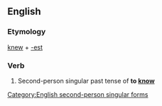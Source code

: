==English==

===Etymology===
[[knew]] + [[-est]]

===Verb===
{{en-verb form}}

# {{archaic}} Second-person singular past tense of '''to [[know]]'''

[[Category:English second-person singular forms]]